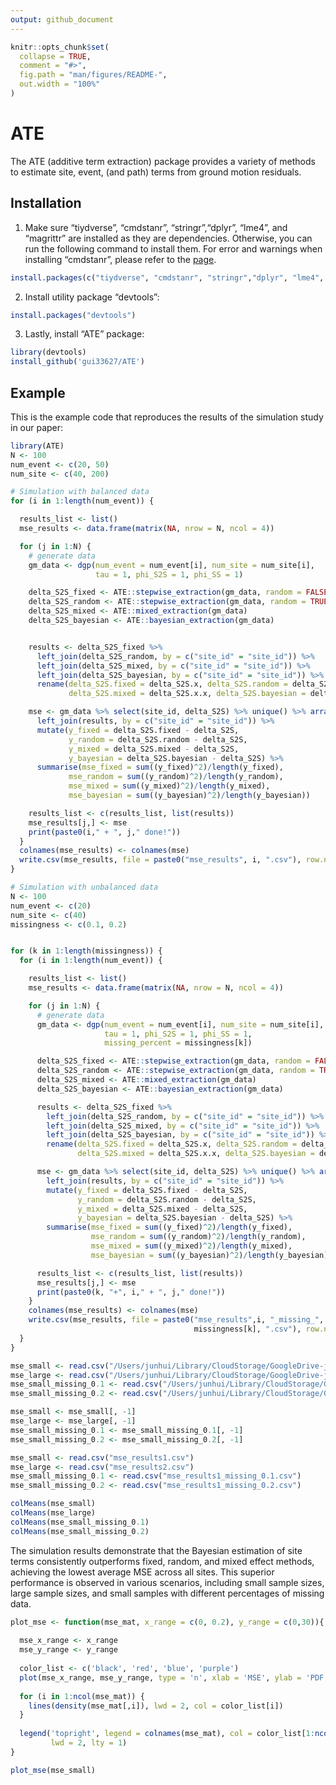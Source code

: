 ```yaml
---
output: github_document
---
```


<!-- README.md is generated from README.Rmd. Please edit that file -->

```r
knitr::opts_chunk$set(
  collapse = TRUE,
  comment = "#>",
  fig.path = "man/figures/README-",
  out.width = "100%"
)
```

# ATE

<!-- badges: start -->
<!-- badges: end -->

The ATE (additive term extraction) package provides a variety of methods to estimate site, event, (and  path) terms from ground motion residuals.

## Installation

1. Make sure "tiydverse", "cmdstanr", "stringr","dplyr", "lme4", and "magrittr" are installed as they are dependencies. Otherwise, you can run the following command to install them. For error and warnings when installing "cmdstanr", please refer to the [page](https://mc-stan.org/cmdstanr/).

``` r
install.packages(c("tiydverse", "cmdstanr", "stringr","dplyr", "lme4", "magrittr"))
```

2. Install utility package “devtools”:
```r
install.packages("devtools")
```

3. Lastly, install “ATE” package:
```r
library(devtools)
install_github('gui33627/ATE')
```


## Example

This is the example code that reproduces the results of the simulation study in our paper:

```r
library(ATE)
N <- 100
num_event <- c(20, 50)
num_site <- c(40, 200)

# Simulation with balanced data
for (i in 1:length(num_event)) {

  results_list <- list()
  mse_results <- data.frame(matrix(NA, nrow = N, ncol = 4))

  for (j in 1:N) {
    # generate data
    gm_data <- dgp(num_event = num_event[i], num_site = num_site[i],
                   tau = 1, phi_S2S = 1, phi_SS = 1)

    delta_S2S_fixed <- ATE::stepwise_extraction(gm_data, random = FALSE)
    delta_S2S_random <- ATE::stepwise_extraction(gm_data, random = TRUE)
    delta_S2S_mixed <- ATE::mixed_extraction(gm_data)
    delta_S2S_bayesian <- ATE::bayesian_extraction(gm_data)


    results <- delta_S2S_fixed %>%
      left_join(delta_S2S_random, by = c("site_id" = "site_id")) %>%
      left_join(delta_S2S_mixed, by = c("site_id" = "site_id")) %>%
      left_join(delta_S2S_bayesian, by = c("site_id" = "site_id")) %>%
      rename(delta_S2S.fixed = delta_S2S.x, delta_S2S.random = delta_S2S.y,
             delta_S2S.mixed = delta_S2S.x.x, delta_S2S.bayesian = delta_S2S.y.y)

    mse <- gm_data %>% select(site_id, delta_S2S) %>% unique() %>% arrange(site_id) %>%
      left_join(results, by = c("site_id" = "site_id")) %>%
      mutate(y_fixed = delta_S2S.fixed - delta_S2S,
             y_random = delta_S2S.random - delta_S2S,
             y_mixed = delta_S2S.mixed - delta_S2S,
             y_bayesian = delta_S2S.bayesian - delta_S2S) %>%
      summarise(mse_fixed = sum((y_fixed)^2)/length(y_fixed),
             mse_random = sum((y_random)^2)/length(y_random),
             mse_mixed = sum((y_mixed)^2)/length(y_mixed),
             mse_bayesian = sum((y_bayesian)^2)/length(y_bayesian))

    results_list <- c(results_list, list(results))
    mse_results[j,] <- mse
    print(paste0(i," + ", j," done!"))
  }
  colnames(mse_results) <- colnames(mse)
  write.csv(mse_results, file = paste0("mse_results", i, ".csv"), row.names = FALSE)
}

# Simulation with unbalanced data
N <- 100
num_event <- c(20)
num_site <- c(40)
missingness <- c(0.1, 0.2)


for (k in 1:length(missingness)) {
  for (i in 1:length(num_event)) {

    results_list <- list()
    mse_results <- data.frame(matrix(NA, nrow = N, ncol = 4))

    for (j in 1:N) {
      # generate data
      gm_data <- dgp(num_event = num_event[i], num_site = num_site[i],
                     tau = 1, phi_S2S = 1, phi_SS = 1,
                     missing_percent = missingness[k])

      delta_S2S_fixed <- ATE::stepwise_extraction(gm_data, random = FALSE)
      delta_S2S_random <- ATE::stepwise_extraction(gm_data, random = TRUE)
      delta_S2S_mixed <- ATE::mixed_extraction(gm_data)
      delta_S2S_bayesian <- ATE::bayesian_extraction(gm_data)

      results <- delta_S2S_fixed %>%
        left_join(delta_S2S_random, by = c("site_id" = "site_id")) %>%
        left_join(delta_S2S_mixed, by = c("site_id" = "site_id")) %>%
        left_join(delta_S2S_bayesian, by = c("site_id" = "site_id")) %>%
        rename(delta_S2S.fixed = delta_S2S.x, delta_S2S.random = delta_S2S.y,
               delta_S2S.mixed = delta_S2S.x.x, delta_S2S.bayesian = delta_S2S.y.y)

      mse <- gm_data %>% select(site_id, delta_S2S) %>% unique() %>% arrange(site_id) %>%
        left_join(results, by = c("site_id" = "site_id")) %>%
        mutate(y_fixed = delta_S2S.fixed - delta_S2S,
               y_random = delta_S2S.random - delta_S2S,
               y_mixed = delta_S2S.mixed - delta_S2S,
               y_bayesian = delta_S2S.bayesian - delta_S2S) %>%
        summarise(mse_fixed = sum((y_fixed)^2)/length(y_fixed),
                  mse_random = sum((y_random)^2)/length(y_random),
                  mse_mixed = sum((y_mixed)^2)/length(y_mixed),
                  mse_bayesian = sum((y_bayesian)^2)/length(y_bayesian))

      results_list <- c(results_list, list(results))
      mse_results[j,] <- mse
      print(paste0(k, "+", i," + ", j," done!"))
    }
    colnames(mse_results) <- colnames(mse)
    write.csv(mse_results, file = paste0("mse_results",i, "_missing_", 
                                         missingness[k], ".csv"), row.names = FALSE)
  }
}

```
```r
mse_small <- read.csv("/Users/junhui/Library/CloudStorage/GoogleDrive-junhuiyang@umass.edu/My Drive/Pengfei/mixed_effect_simulation/sim_results/mse_results1.csv")
mse_large <- read.csv("/Users/junhui/Library/CloudStorage/GoogleDrive-junhuiyang@umass.edu/My Drive/Pengfei/mixed_effect_simulation/sim_results/mse_results2.csv")
mse_small_missing_0.1 <- read.csv("/Users/junhui/Library/CloudStorage/GoogleDrive-junhuiyang@umass.edu/My Drive/Pengfei/mixed_effect_simulation/sim_results/mse_results1_missing_unbalanced0.1.csv")
mse_small_missing_0.2 <- read.csv("/Users/junhui/Library/CloudStorage/GoogleDrive-junhuiyang@umass.edu/My Drive/Pengfei/mixed_effect_simulation/sim_results/mse_results1_missing_unbalanced0.2.csv")

mse_small <- mse_small[, -1]
mse_large <- mse_large[, -1]
mse_small_missing_0.1 <- mse_small_missing_0.1[, -1]
mse_small_missing_0.2 <- mse_small_missing_0.2[, -1]
```

```r
mse_small <- read.csv("mse_results1.csv")
mse_large <- read.csv("mse_results2.csv")
mse_small_missing_0.1 <- read.csv("mse_results1_missing_0.1.csv")
mse_small_missing_0.2 <- read.csv("mse_results1_missing_0.2.csv")
```

```r
colMeans(mse_small)
colMeans(mse_large)
colMeans(mse_small_missing_0.1)
colMeans(mse_small_missing_0.2)
```
The simulation results demonstrate that the Bayesian estimation of site terms consistently outperforms fixed, random, and mixed effect methods, achieving the lowest average MSE across all sites. This superior performance is observed in various scenarios, including small sample sizes, large sample sizes, and small samples with different percentages of missing data.

```r
plot_mse <- function(mse_mat, x_range = c(0, 0.2), y_range = c(0,30)){
  
  mse_x_range <- x_range
  mse_y_range <- y_range
  
  color_list <- c('black', 'red', 'blue', 'purple')
  plot(mse_x_range, mse_y_range, type = 'n', xlab = 'MSE', ylab = 'PDF')
  
  for (i in 1:ncol(mse_mat)) {
    lines(density(mse_mat[,i]), lwd = 2, col = color_list[i])
  }
  
  legend('topright', legend = colnames(mse_mat), col = color_list[1:ncol(mse_mat)], 
         lwd = 2, lty = 1)
}

plot_mse(mse_small)
```




